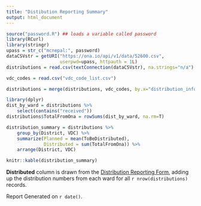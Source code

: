 ```yaml
---
title: "Distibution Reporting Summary"
output: html_document
---
```




```r
source("password.R") ## loads a variable called password
library(RCurl)
library(stringr)
upass = str_c("mcnepal:", password)
dataCSVstr = getURI("https://ona.io/api/v1/data/52600.csv",
                    userpwd=upass, httpauth = 1L)
distributions = read.csv(textConnection(dataCSVstr), na.strings="n/a")
```

```r
vdc_codes = read.csv("vdc_code_list.csv")

distributions = merge(distributions, vdc_codes, by.x="distribution_information.vdc_name", by.y="VCODE", all.x=TRUE, all.y=FALSE)

library(dplyr)
dist_by_ward = distributions %>% 
    select(contains("received"))
distributions$TotalFromOna = rowSums(dist_by_ward, na.rm=T)

distribution_summary = distributions %>% 
    group_by(District, VDC) %>%
    summarize(Planned = mean(ToBeDistributed),
              Distributed = sum(TotalFromOna)) %>%
    arrange(District, VDC)

knitr::kable(distribution_summary)
```

**Distributed** column is drawn from the [Distribution Reporting Form](https://beta.ona.io/mcnepal/4384/52600), adding up the distribution numbers from each ward for all `r nrow(distributions)` records.

Report Generated on `r date()`. 